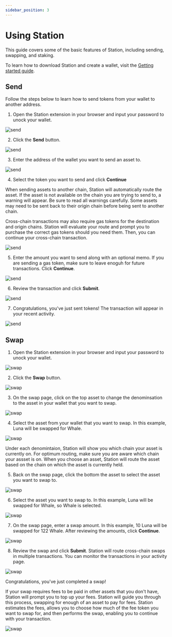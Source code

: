```yaml
---
sidebar_position: 3
---
```


# Using Station

This guide covers some of the basic features of Station, including sending, swapping, and staking. 

To learn how to download Station and create a wallet, visit the [Getting started guide](./get-started.mdx). 

## Send

Follow the steps below to learn how to send tokens from your wallet to another address. 

1. Open the Station extension in your browser and input your password to unock your wallet. 

<img
    className="readme-img-sm"
    src="/img/screens/send/send-1.png"
    alt="send"
/>

2. Click the **Send** button. 

<img
    className="readme-img-sm"
    src="/img/screens/send/send-2.png"
    alt="send"
/>

3. Enter the address of the wallet you want to send an asset to. 

<img
    className="readme-img-sm"
    src="/img/screens/send/send-3.png"
    alt="send"
/>

4. Select the token you want to send and click **Continue**

<Admonition type="caution" icon="⛓️" title="Cross-chain sends">
When sending assets to another chain, Station will automatically route the asset. If the asset is not available on the chain you are trying to send to, a warning will appear. Be sure to read all warnings carefully. Some assets may need to be sent back to their origin chain before being sent to another chain.

Cross-chain transactions may also require gas tokens for the destination and origin chains. Station will evaluate your route and prompt you to purchase the correct gas tokens should you need them. Then, you can continue your cross-chain transaction. 

</Admonition>

<img
    className="readme-img-sm"
    src="/img/screens/send/send-4.png"
    alt="send"
/>

5. Enter the amount you want to send along with an optional memo. If you are sending a gas token, make sure to leave enoguh for future transactions. Click **Continue**. 

<img
    className="readme-img-sm"
    src="/img/screens/send/send-5.png"
    alt="send"
/>

6. Review the transaction and click **Submit**. 

<img
    className="readme-img-sm"
    src="/img/screens/send/send-6.png"
    alt="send"
/>

7. Congratulations, you've just sent tokens! The transaction will appear in your recent activity. 

<img
    className="readme-img-sm"
    src="/img/screens/send/send-7.png"
    alt="send"
/>

## Swap 

1. Open the Station extension in your browser and input your password to unock your wallet. 

<img
    className="readme-img-sm"
    src="/img/screens/send/send-1.png"
    alt="swap"
/>

2. Click the **Swap** button. 


<img
    className="readme-img-sm"
    src="/img/screens/swap/swap-1.png"
    alt="swap"
/>

3. On the swap page, click on the top asset to change the denominsation to the asset in your wallet that you want to swap. 

<img
    className="readme-img-sm"
    src="/img/screens/swap/swap-2.png"
    alt="swap"
/>

4. Select the asset from your wallet that you want to swap. In this example, Luna will be swapped for Whale. 

<img
    className="readme-img-sm"
    src="/img/screens/swap/swap-3.png"
    alt="swap"
/>

<Admonition type="tip" icon="⛓️" title="The same asset on different chains">

Under each denomintaion, Station will show you which chain your asset is currently on. For optimum routing, make sure you are aware which chain your assset is on. When you choose an asset, Station will route the asset based on the chain on which the asset is currently held.  

</Admonition>

5. Back on the swap page, click the bottom the asset to select the asset you want to swap to. 

<img
    className="readme-img-sm"
    src="/img/screens/swap/swap-35.png"
    alt="swap"
/>

6. Select the asset you want to swap to. In this example, Luna will be swapped for Whale, so Whale is selected. 

<img
    className="readme-img-sm"
    src="/img/screens/swap/swap-4.png"
    alt="swap"
/>

7. On the swap page, enter a swap amount. In this example, 10 Luna will be swapped for 122 Whale. After reviewing the amounts, click **Continue**. 

<img
    className="readme-img-sm"
    src="/img/screens/swap/swap-5.png"
    alt="swap"
/>

8. Review the swap and click **Submit**. Station will route cross-chain swaps in multiple transactions. You can monitor the transactions in your activity page. 

<img
    className="readme-img-sm"
    src="/img/screens/swap/swap-6.png"
    alt="swap"
/>

Congratulations, you've just completed a swap!

<Admonition type="tip" icon="⛓️" title="Fee top-ups">

If your swap requires fees to be paid in other assets that you don't have, Station will prompt you to top up your fees. Station will guide you through this process, swapping for enough of an asset to pay for fees. Station estimates the fees, allows you to choose how much of the fee token you want to swap for, and then performs the swap, enabling you to continue with your transaction. 

<img
    className="readme-img-sm"
    src="/img/screens/swap/top-up.png"
    alt="swap"
/>

</Admonition>

